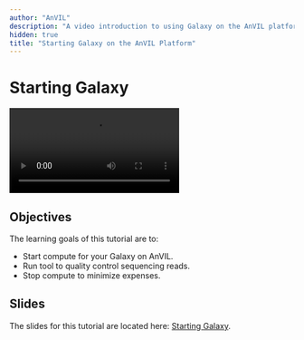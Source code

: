 ```yaml
---
author: "AnVIL"
description: "A video introduction to using Galaxy on the AnVIL platform."
hidden: true
title: "Starting Galaxy on the AnVIL Platform"
---
```


# Starting Galaxy

<Video
  src="https://www.youtube.com/embed/ysLHv4e6X6Y"
  title="Starting Galaxy on the AnVIL Platform"
/>

## Objectives

The learning goals of this tutorial are to:

- Start compute for your Galaxy on AnVIL.
- Run tool to quality control sequencing reads.
- Stop compute to minimize expenses.

## Slides

The slides for this tutorial are located here: [Starting Galaxy](https://docs.google.com/presentation/d/1yYCg4cPVBMMDghT17B4XzROieqyMH99Ex9nMm_Scm9Q/edit#slide=id.p).
